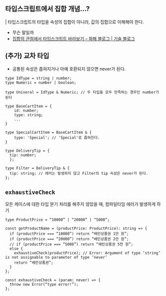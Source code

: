 ## 타입스크립트에서 집합 개념...?

| 타입스크립트의 타입을 속성의 집합이 아니라, 값의 집합으로 이해해야 한다.

- 무슨 말일까
- [집합의 관점에서 타입스크립트 바라보기 – 화해 블로그 | 기술 블로그](https://blog.hwahae.co.kr/all/tech/9954)


## (추가) 교차 타입
- 공통된 속성은 좁혀지거나 아예 호환되지 않으면 never가 된다. 
```tsx
type IdType = string | number;
type Numeric = number | boolean;

type Univeral = IdType & Numeric; // 두 타입을 모두 만족하는 경우인 number가 된다
```
```tsx
type BaseCartItem = {
    id: number;
    type: string;
    ...
}

type SpecialCartItem = BaseCartItem & {
    type: 'Special'; // 'Special'로 좁혀진다.
}
```
```tsx
type DeliveryTip = {
  tip: number;
  };

type Filter = DeliveryTip & {
  tip: string; // 에러는 발생하지 않고 Filter의 tip 속성은 never가 된다.
};
```

## `exhaustiveCheck`

모든 케이스에 대한 타입 분기 처리를 해주지 않았을 때, 컴파일타임 에러가 발생하게 하기

```tsx
type ProductPrice = “10000” | “20000” | “5000”;

const getProductName = (productPrice: ProductPrice): string => {
  if (productPrice === “10000”) return “배민상품권 1만 원”;
  if (productPrice === “20000”) return “배민상품권 2만 원”;
  // if (productPrice === “5000”) return “배민상품권 5천 원”;
  else {
    exhaustiveCheck(productPrice); // Error: Argument of type ‘string’ is not assignable to parameter of type ‘never’
    return “배민상품권”;
  }
};

const exhaustiveCheck = (param: never) => {
  throw new Error(“type error!”);
};